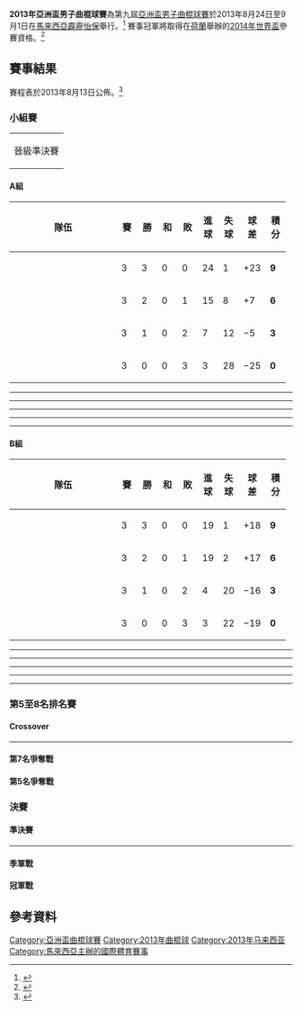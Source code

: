 {{Infobox hockey
| tournament = 2013年亞洲盃男子曲棍球賽
| image = Stadium Azlan Shah.JPG
| size = 300px
| caption = 
| country = Malaysia
| city = [[怡保|怡保]]
| venues = [[Azlan_Shah_Stadium|Azlan Shah Stadium]]
| teams = 8
| champions = {{fh|South Korea}}
| count = 4
| second = {{fh|India}}
| third = {{fh|Pakistan}}
| matches = 20
| goals = 135
| top_scorer = {{flagicon|South Korea}} [[Jang_Jong-Hyun|Jang Jong-Hyun]]
| top_scorer_goals = 8
| best_player = {{flagicon|India}} [[V._R._Raghunath|V. R. Raghunath]]
| previous_year = 2009
| previous_tournament = 2009年亞洲盃男子曲棍球賽
| next_year = 2017
| next_tournament = 2017年亞洲盃男子曲棍球賽
}}

'''2013年亞洲盃男子曲棍球賽'''為第九屆[[亞洲盃男子曲棍球賽|亞洲盃男子曲棍球賽]]於2013年8月24日至9月1日在[[馬來西亞|馬來西亞]][[霹靂州|霹靂]][[怡保|怡保]]舉行。<ref>{{cite news|title=Hockey Asia Cup 2013 will be held in Ipoh|url=http://www.thestar.com.my/News/Nation/2012/06/02/Hockey-Asia-Cup-2013-will-be-held-in-Ipoh.aspx|newspaper=The Star|date=2 June 2013|access-date=2014-06-18|archive-url=https://web.archive.org/web/20190911222822/https://www.thestar.com.my/News/Nation/2012/06/02/Hockey-Asia-Cup-2013-will-be-held-in-Ipoh.aspx|archive-date=2019-09-11|dead-url=yes}}</ref> 賽事冠軍將取得在[[荷蘭|荷蘭]]舉辦的[[2014年世界盃男子曲棍球賽|2014年世界盃]]參賽資格。<ref>{{cite web|title=Qualification System for Rabobank Hockey World Cup 2014|url=http://www.fih.ch/files/Sport/Event%20Management/121115%20Qualification%20System%20for%20World%20Cup%202014.pdf|newspaper=International Hockey Federation|publisher=FIH.ch|accessdate=2014-06-18|archive-date=2020-09-07|archive-url=https://web.archive.org/web/20200907102747/http://www.fih.ch/files/Sport/Event%20Management/121115%20Qualification%20System%20for%20World%20Cup%202014.pdf|dead-url=no}}</ref>

==賽事結果==
賽程表於2013年8月13日公佈。<ref>{{cite web|title=9th Men’s Asia Cup, 24th August to 1st September 2013, Ipoh, Malaysia — Match Schedule|url=http://asiahockey.org/wp-content/uploads/2013/08/Match-Schedule-Final-12-Aug-13.pdf|work=Malaysian Hockey Confederation|publisher=MHC|deadurl=yes|archiveurl=https://web.archive.org/web/20131016095910/http://asiahockey.org/wp-content/uploads/2013/08/Match-Schedule-Final-12-Aug-13.pdf|archivedate=2013-10-16|accessdate=2014-06-18}}</ref>

===小組賽===
{| class=wikitable
|-
|bgcolor=ccffcc|晉級準決賽
|}

====A組====
{| class=wikitable style="text-align:center"
!width=175|隊伍
!width=20|賽
!width=20|勝
!width=20|和
!width=20|敗
!width=20|進球
!width=20|失球
!width=20|球差
!width=20|積分
|-bgcolor=ccffcc
|align=left|{{fh|Pakistan}}
|3||3||0||0||24||1||+23||'''9'''
|-bgcolor=ccffcc
|align=left|{{fh|Malaysia}}
|3||2||0||1||15||8||+7||'''6'''
|-
|align=left|{{fh|Japan}}
|3||1||0||2||7||12||−5||'''3'''
|-
|align=left|{{fh|Chinese Taipei}}
|3||0||0||3||3||28||−25||'''0'''
|}

{{fieldhockeybox
|date=2013年8月24日
|time=18:05
|team1={{fh-rt|Pakistan}}
|score=7 – 0
|report=[https://web.archive.org/web/20130908125521/http://asiahockey.org/wp-content/uploads/2013/08/MATCH-NO.2.pdf Report]
|team2={{fh|Japan}}
|goals1=[[Muhammad_Waqas|Waqas]] {{fhgoal|PC|12|FG|20}}<br />[[Abdul_Haseem_Khan|Khan]] {{fhgoal|FG|22}}<br />[[Muhammad_Tousiq|Tousiq]] {{fhgoal|PC|25|PC|35+}}<br />[[Muhammad_Imran|Imran]] {{fhgoal|PC|33|PC|70+}}
|goals2=
|umpires=Peter Wright (RSA)<br />Jang Jung-Min (KOR)
}}
----
{{fieldhockeybox
|date=2013年8月24日
|time=20:05
|team1={{fh-rt|Malaysia}}
|score=10 – 2
|report=[https://web.archive.org/web/20130908125526/http://asiahockey.org/wp-content/uploads/2013/08/MATCH-NO.3.pdf Report]
|team2={{fh|Chinese Taipei}}
|goals1=[[Faizal_Saari|Faizal]] {{fhgoal|PC|11|PC|13|FG|69}}<br />[[Firhan_Ashaari|Firhan]] {{fhgoal|FG|18|FG|66}}<br />[[Tengku_Ahmad_Tajuddin|Tajuddin]] {{fhgoal|FG|21}}<br />[[Marhan_Jalil|Marhan]] {{fhgoal|FG|32}}<br />[[Izwan_Firdaus|Izwan]] {{fhgoal|FG|39}}<br />[[Nabil_Fiqri|Nabil]] {{fhgoal|FG|45}}<br />[[Fitri_Saari|Fitri]] {{fhgoal|FG|62}}
|goals2=[[Liu_Ching-kun|Liu Ching-kun]] {{fhgoal|FG|4}}<br/>[[Tseng_Hsien-yi|Tseng Hsien-yi]] {{fhgoal|FG|46}}
|umpires=Satoshi Kondo (JPN)<br />Salim Lucky (BAN)
}}
----
{{fieldhockeybox
|date=2013年8月25日
|time=18:05
|team1={{fh-rt|Japan}}
|score=5 – 1
|report=[https://web.archive.org/web/20130908125616/http://asiahockey.org/wp-content/uploads/2013/08/MATCH-NO.5.pdf Report]
|team2={{fh|Chinese Taipei}}
|goals1=[[Kei_Kawakami|Kawakami]] {{fhgoal|FG|22}}<br />[[Katsuyoshi_Nagasawa|Nagasawa]] {{fhgoal|PC|48}}<br />[[Ippei_Fujimoto|Fujimoto]] {{fhgoal|FG|57}}<br />[[Shinji_Kawauchi|Kawauchi]] {{fhgoal|FG|59}}<br />[[Yasuhiro_Nakayama|Nakayama]] {{fhgoal|FG|67}}
|goals2=[[Chen_Yuan-fan|Chen Yuan-fan]] {{fhgoal|FG|29}}
|umpires=Javed Shaik (IND)<br />Salleh al Balushi (OMA)
}}
----
{{fieldhockeybox
|date=2013年8月25日
|time=20:05
|team1={{fh-rt|Pakistan}}
|score=4 – 1
|report=[https://web.archive.org/web/20130908125631/http://asiahockey.org/wp-content/uploads/2013/08/MATCH-NO.61.pdf Report]
|team2={{fh|Malaysia}}
|goals1=[[Muhammad_Zubair|Zubair]] {{fhgoal|FG|32}}<br />[[Muhammad_Dilber|Dilber]] {{fhgoal|FG|46}}<br />[[Muhammad_Waqas|Waqas]] {{fhgoal|FG|60}}<br />[[Shafqat_Rasool|Rasool]] {{fhgoal|FG|67}}
|goals2=[[Razie_Rahim|Razie]] {{fhgoal|PC|26}}
|umpires=Peter Wright (RSA)<br />Murray Grime (AUS)
}}
----
{{fieldhockeybox
|date=2013年8月26日
|time=18:05
|team1={{fh-rt|Pakistan}}
|score=13 – 0
|report=[https://web.archive.org/web/20130908131758/http://asiahockey.org/wp-content/uploads/2013/08/MATCH-NO.9.pdf Report]
|team2={{fh|Chinese Taipei}}
|goals1=[[Shakeel_Abbasi|Abbasi]] {{fhgoal|FG|13}}<br />[[Muhammad_Imran|Imran]] {{fhgoal|PC|23|PC|52}}<br />[[Muhammad_Rizwan_Jr.|Rizwan]] {{fhgoal|FG|26|FG|38}}<br />[[Shafqat_Rasool|Rasool]] {{fhgoal|FG|39|FG|47}}<br />[[Muhammad_Dilber|Dilber]] {{fhgoal|FG|45}}<br />[[Abdul_Haseem_Khan|Khan]] {{fhgoal|PC|54|FG|56|FG|69}}<br />[[Muhammad_Tousiq|Tousiq]] {{fhgoal|PC|60}}<br />[[Muhammad_Irfan_(field_hockey)|Irfan]] {{fhgoal|PC|67}}
|goals2=
|umpires=Peter Wright (RSA)<br />Salim Lucky (BAN)
}}
----
{{fieldhockeybox
|date=2013年8月26日
|time=20:05
|team1={{fh-rt|Japan}}
|score=2 – 4
|report=[https://web.archive.org/web/20130908125003/http://asiahockey.org/wp-content/uploads/2013/08/MACTH-NO.10.pdf Report]
|team2={{fh|Malaysia}}
|goals1=[[Toshiro_Tachibana|Tachibana]] {{fhgoal|PC|6}}<br />[[Kei_Kawakami|Kawakami]] {{fhgoal|FG|8}}
|goals2=[[Razie_Rahim|Razie]] {{fhgoal|PC|14}}<br />[[Firhan_Ashaari|Firhan]] {{fhgoal|FG|28}}<br />[[Faizal_Saari|Faizal]] {{fhgoal|PC|60}}<br />[[Azlan_Misron|Azlan]] {{fhgoal|FG|66}}
|umpires=Murray Grime (AUS)<br />Saleh al Balushi (OMA)
}}

====B組====
{| class=wikitable style="text-align:center"
!width=175|隊伍
!width=20|賽
!width=20|勝
!width=20|和
!width=20|敗
!width=20|進球
!width=20|失球
!width=20|球差
!width=20|積分
|-bgcolor=ccffcc
|align=left|{{fh|India}}
|3||3||0||0||19||1||+18||'''9'''
|-bgcolor=ccffcc
|align=left|{{fh|South Korea}}
|3||2||0||1||19||2||+17||'''6'''
|-
|align=left|{{fh|Oman}}
|3||1||0||2||4||20||−16||'''3'''
|-
|align=left|{{fh|Bangladesh}}
|3||0||0||3||3||22||−19||'''0'''
|}

{{fieldhockeybox
|date=2013年8月24日
|time=16:05
|team1={{fh-rt|India}}
|score=8 – 0
|report=[https://web.archive.org/web/20130908125126/http://asiahockey.org/wp-content/uploads/2013/08/MATCH-NO.1.pdf Report]
|team2={{fh|Oman}}
|goals1=[[Mandeep_Singh_(field_hockey)|Man. Singh]] {{fhgoal|PC|4|FG|40|FG|44}}<br />[[Ramandeep_Singh_(field_hockey)|R. Singh]] {{fhgoal|FG|17}}<br />[[V._R._Raghunath|V. R. Raghunath]] {{fhgoal|PS|28}}<br />[[Rupinder_Pal_Singh|R.P. Singh]] {{fhgoal|FG|34}}<br />[[Malak_Singh|Mal. Singh]] {{fhgoal|FG|47}}<br />[[S._K._Uthappa|S. K. Uthappa]] {{fhgoal|FG|69}}
|goals2=
|umpires=Murray Grime (AUS)<br />R. Anbanathan (MAS)
}}
----
{{fieldhockeybox
|date=2013年8月25日
|time=16:05
|team1={{fh-rt|South Korea}}
|score=9 – 0
|report=[https://web.archive.org/web/20130908125552/http://asiahockey.org/wp-content/uploads/2013/08/MATCH-NO.4.pdf Report]
|team2={{fh|Bangladesh}}
|goals1=[[You_Hyo-Sik|You Hyo-Sik]] {{fhgoal|FG|4}}<br />[[Hyun_Hye-Sung|Hyun Hye-Sung]] {{fhgoal|FG|21|PC|35+}}<br />[[Jang_Jong-Hyun|Jang Jong-Hyun]] {{fhgoal|PC|31|PC|42|PC|67}}<br />[[Jung_Man-Jae|Jung Man-Jae]] {{fhgoal|PC|42}}<br />[[Lee_Sung-II|Lee Sung-II]] {{fhgoal|FG|69}}<br />[[Kim_Young-Jin|Kim Young-Jin]] {{fhgoal|FG|70}}
|goals2=
|umpires=Haider Rasool (PAK)<br />Nazmi Kamaruddin (MAS)
}}
----
{{fieldhockeybox
|date=2013年8月26日
|time=18:05
|team1={{fh-rt|Bangladesh}}
|score=2 – 4
|report=[https://web.archive.org/web/20130908125713/http://asiahockey.org/wp-content/uploads/2013/08/MATCH-NO.7.pdf Report]
|team2={{fh|Oman}}
|goals1=[[Mohammad_Roman_Sarkar|Sarkar]] {{fhgoal|FG|53}}<br />[[Md_Mamunur_Rahman_Chayan|Chayan]] {{fhgoal|PC|69}}
|goals2=[[Hashim_Ghanim_Ramadan_Al_Shatri|Al Shatri]] {{fhgoal|FG|29}}<br />[[Mohammad_Hoobais_Al_Shar|Al Shar]] {{fhgoal|PC|43}}<br />[[Rajab_Bhasin_Khatar|Khatar]] {{fhgoal|FG|45|PC|59}}
|umpires=Javed Shaik (IND)<br />Jang Jung-Min (KOR)
}}
----
{{fieldhockeybox
|date=2013年8月26日
|time=20:05
|team1={{fh-rt|India}}
|score=2 –  0
|report=[https://web.archive.org/web/20130908130745/http://asiahockey.org/wp-content/uploads/2013/08/MATCH-NO.8.pdf Report]
|team2={{fh|South Korea}}
|goals1=[[V._R._Raghunath|V. R. Raghunath]] {{fhgoal|PC|6}}<br />[[Mandeep_Singh_(field_hockey)|Man. Singh]] {{fhgoal|FG|65}}
|goals2=
|umpires=Satoshi Kondo (JPN)<br />Peter Wright (RSA)
}}
----
{{fieldhockeybox
|date=2013年8月28日
|time=18:05
|team1={{fh-rt|South Korea}}
|score=10 – 0
|report=[https://web.archive.org/web/20130908125458/http://asiahockey.org/wp-content/uploads/2013/08/MATCH-NO.11.pdf Report]
|team2={{fh|Oman}}
|goals1=[[Jang_Jong-Hyun|Jang Jong-Hyun]] {{fhgoal|PC|15|PC|42|PC|64}}<br />[[Kang_Moon-Kweon|Kang Moon-Kweon]] {{fhgoal|FG|22|FG|62}}<br />[[Yoon_Sung-Hoon|Yoon Sung-Hoon]] {{fhgoal|FG|39|FG|40}}<br />[[Junag_Man-Jae|Junag Man-Jae]] {{fhgoal|FG|50}}<br />[[Lee_Jung-Jun|Lee Jung-Jun]] {{fhgoal|FG|51}}<br />{{fhgoal|OG|59}}
|goals2=
|umpires=R. Anbanathan (MAS)<br />Haider Rasool (PAK)
}}
----
{{fieldhockeybox
|date=2013年8月28日
|time=20:05
|team1={{fh-rt|India}}
|score=9 – 1
|report=[https://web.archive.org/web/20130908125120/http://asiahockey.org/wp-content/uploads/2013/08/MATCH-NO-12.pdf Report]
|team2={{fh|Bangladesh}}
|goals1=[[Rupinder_Pal_Singh|R.P. Singh]] {{fhgoal|PC|4|PC|19|PS|27|PC|61}}<br />[[Nikkin_Thimmaiah|Thimmaiah]] {{fhgoal|FG|25}}<br />[[V._R._Raghunath|V. R. Raghunath]] {{fhgoal|PC|29|PC|52|PC|59}}<br />[[Malak_Singh|Mal. Singh]] {{fhgoal|FG|47}}
|goals2=[[Pushkor_Khisa|Khisa]] {{fhgoal|PC|35}}
|umpires=Nazmi Kamaruddin (MAS)<br />Satoshi Kondo (JPN)
}}

===第5至8名排名賽===
{{Round4-with third
|RD1=5至8名準決賽
|RD2=第5名爭奪戰
|Consol=第7名爭奪戰
<!--Date-Place|Team 1|Score 1|Team 2|Score 2 -->
<!--semi-finals -->
|8月30日|'''{{fh|Japan}}'''|'''3'''|{{fh|Bangladesh}}|0
|8月30日|{{fh|Chinese Taipei}}|2 (1)|'''{{fh|Oman}}''' ([[Penalty_shoot-out_(field_hockey)|p.s.o.]])|'''2 (2)'''
<!--final -->
|8月31日|'''{{fh|Japan}}'''|'''3'''|{{fh|Oman}}|1
<!--third place -->
|8月31日|'''{{fh|Bangladesh}}'''|'''11'''|{{fh|Chinese Taipei}}|3
}}

====Crossover====
{{fieldhockeybox
|date=2013年8月30日
|time=15:00
|team1={{fh-rt|Japan}}
|score=3 – 0
|report=[https://web.archive.org/web/20130908153902/http://asiahockey.org/wp-content/uploads/2013/08/MATCH-NO.13.pdf Report]
|team2={{fh|Bangladesh}}
|goals1=[[Toshiro_Tachibana|Tachibana]] {{fhgoal|FG|9|PC|70+}}<br />[[Koji_Kayukawa|Kayukawa]] {{fhgoal|FG|26}}
|goals2=
|umpires=Javed Shaik (IND)<br />R. Anbanathan (MAS)
}}
----
{{fieldhockeybox
|date=2013年8月30日
|time=17:15
|team1={{fh-rt|Oman}}
|score=2 – 2
|report[https://web.archive.org/web/20131016095822/http://asiahockey.org/wp-content/uploads/2013/08/MATCH-NO.14.pdf Report]
|team2={{fh|Chinese Taipei}}
|goals1={{fhgoal|OG|24}}<br />[[Samir_Haliyas_Juma'an_Al_Shibli|Al Shibli]] {{fhgoal|FG|31}}
|goals2=[[Liu_Ching-kun|Liu Ching-kun]] {{fhgoal|FG|57}}<br />[[Tseng_Hsien-yi|Tseng Hsien-yi]] {{fhgoal|FG|67}}
|umpires=Haider Rasool (PAK)<br />Nazmi Kamaruddin (MAS)
|penalties1= 
|penaltyscore=2 – 0
|penalties2= 
}}

====第7名爭奪戰====
{{fieldhockeybox
|date=2013年8月31日
|time=17:35
|team1={{fh-rt|Bangladesh}}
|score=11 – 3
|report=[https://web.archive.org/web/20130921054611/http://asiahockey.org/wp-content/uploads/2013/09/MATCH-NO.17.pdf Report]
|team2={{fh|Chinese Taipei}}
|goals1=[[Pushkor_Khisa|Khisa]] {{fhgoal|FG|26|FG|29|FG|68}}<br />[[Md_Mamunur_Rahman_Chayan|Chayan]] {{fhgoal|PC|32|PC|40|PC|53|PC|63}}<br />[[Mohammad_Mainul_Islam|Islam]] {{fhgoal|FG|35|FG|38}}<br />[[Rashel_Mahmud|Mahmud]] {{fhgoal|FG|61|FG|65}}
|goals2=[[Hu_Chun-che|Hu Chun-che]] {{fhgoal|FG|49}}<br />[[Liu_Ching-kun|Liu Ching-kun]] {{fhgoal|FG|51}}<br />[[Chen_Yuan-fan|Chen Yuan-fan]] {{fhgoal|FG|69}}
|umpires=Saleh Al Balushi (OMA)<br />R. Anbanathan (MAS)
}}

====第5名爭奪戰====
{{fieldhockeybox
|date=2013年8月31日
|time=20:05
|team1={{fh-rt|Japan}}
|score=3 – 1
|report=[https://web.archive.org/web/20130921054250/http://asiahockey.org/wp-content/uploads/2013/09/MATCH-NO.-18.pdf Report]
|team2={{fh|Oman}}
|goals1=[[Kei_Kawakami|Kawakami]] {{fhgoal|FG|8|PC|70}}<br />[[Koji_Kayukawa|Kayukawa]] {{fhgoal|PC|61}}
|goals2=[[Rajab_Basim_Khatar|Khatar]] {{fhgoal|PS|39}}
|umpires=Salim Lucky (BAN)<br />Haider Rasool (PAK)
}}

===決賽===
{{Round4-with third
<!--Date-Place|Team 1|Score 1|Team 2|Score 2 -->
<!--semi-finals -->
|8月30日|{{fh|Pakistan}}|1|'''{{fh|South Korea}}'''|'''2'''
|8月30日|'''{{fh|India}}'''|'''2'''|{{fh|Malaysia}}|0
<!--final -->
|9月1日|'''{{fh|South Korea}}'''|'''4'''|{{fh|India}}|3
<!--third place -->
|9月1日|'''{{fh|Pakistan}}'''|'''3'''|{{fh|Malaysia}}|1
}}

====準決賽====
{{fieldhockeybox
|date=2013年8月30日
|time=19:30
|team1={{fh-rt|Pakistan}}
|score=1 – 2
|report=[https://web.archive.org/web/20130908155314/http://asiahockey.org/wp-content/uploads/2013/08/MATCH-NO.15.pdf Report]
|team2={{fh|South Korea}}
|goals1=[[Muhammad_Imran|Imran]] {{fhgoal|PC|46}}
|goals2=[[Jang_Jong-Hyun|Jang Jong-Hyun]] {{fhgoal|PC|31}}<br />[[Lee_Nam-Yong|Lee Nam-Yong]] {{fhgoal|PC|40}}
|umpires=Murray Grime (AUS)<br />Satoshi Kondo (JPN)
}}
----
{{fieldhockeybox
|date=2013年8月30日
|time=21:45
|team1={{fh-rt|India}}
|score=2 – 0
|report=[https://web.archive.org/web/20130908155458/http://asiahockey.org/wp-content/uploads/2013/08/MATCH-NO.16.pdf Report]
|team2={{fh|Malaysia}}
|goals1=[[V._R._Raghunath|V. R. Raghunath]] {{fhgoal|PC|8}}<br />[[Mandeep_Singh_(field_hockey)|Man. Singh]] {{fhgoal|FG|60}}
|goals2=
|umpires=Peter Wright (RSA)<br />Jang Jung-Min (KOR)
}}

====季軍戰====
{{fieldhockeybox
|date=2013年9月1日
|time=17:35
|team1={{fh-rt|Pakistan}}
|score=3 – 1
|report=[https://web.archive.org/web/20130921054604/http://asiahockey.org/wp-content/uploads/2013/09/MATCH-NO.19.pdf Report]
|team2={{fh|Malaysia}}
|goals1=[[Abdul_Haseem_Khan|Khan]] {{fhgoal|FG|35}}<br />[[Muhammad_Imran|Imran]] {{fhgoal|PC|54}}<br />{{fhgoal|OG|56}}
|goals2=[[Faizal_Saari|Faizal]] {{fhgoal|FG|34}}
|umpires=Peter Wright (RSA)<br />Javed Shaik (IND)
}}

====冠軍戰====
{{fieldhockeybox
|date=2013年9月1日
|time=20:05
|team1={{fh-rt|South Korea}}
|score=4 – 3
|report=[https://web.archive.org/web/20130921054107/http://asiahockey.org/wp-content/uploads/2013/09/MATCH-NO.20.pdf Report]
|team2= {{fh|India}}
|goals1=[[Jang_Jong-Hyun|Jang Jong-Hyun]] {{fhgoal|PC|28}}<br />[[You_Hyo-Sik|You Hyo-Sik]] {{fhgoal|FG|29}}<br />[[Man_Hyun-Woo|Man Hyun-Woo]] {{fhgoal|PS|57}}<br />[[Kan_Moon-Kweon|Kan Moon-Kweon]] {{fhgoal|PC|68}}
|goals2=[[Rupinder_Pal_Singh|R. P. Singh]] {{fhgoal|PC|48}}<br />[[Nikin_Thimmaiah|Thimmaiah]] {{fhgoal|FG|54}}<br />[[Mandeep_Singh_(field_hockey)|Man. Singh]] {{fhgoal|FG|64}}
|umpires=Murray Grime (AUS)<br />Satoshi Kondo (JPN)
}}

==參考資料==
{{Portal box|马来西亚}}
{{Reflist}}

{{亞洲盃曲棍球賽}}

[[Category:亞洲盃曲棍球賽|Category:亞洲盃曲棍球賽]]
[[Category:2013年曲棍球|Category:2013年曲棍球]]
[[Category:2013年马来西亚|Category:2013年马来西亚]]
[[Category:馬來西亞主辦的國際體育賽事|Category:馬來西亞主辦的國際體育賽事]]